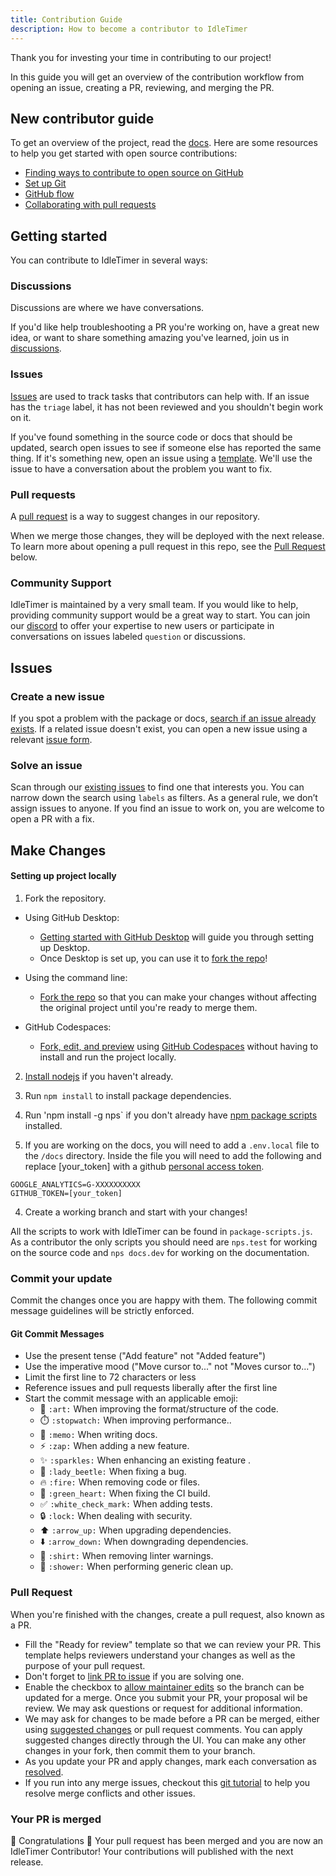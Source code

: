 ```yaml
---
title: Contribution Guide
description: How to become a contributor to IdleTimer
---
```


Thank you for investing your time in contributing to our project!

In this guide you will get an overview of the contribution workflow from opening an issue, creating a PR, reviewing, and merging the PR.

## New contributor guide

To get an overview of the project, read the [docs](https://idletimer.dev/docs). Here are some resources to help you get started with open source contributions:

- [Finding ways to contribute to open source on GitHub](https://docs.github.com/en/get-started/exploring-projects-on-github/finding-ways-to-contribute-to-open-source-on-github)
- [Set up Git](https://docs.github.com/en/get-started/quickstart/set-up-git)
- [GitHub flow](https://docs.github.com/en/get-started/quickstart/github-flow)
- [Collaborating with pull requests](https://docs.github.com/en/github/collaborating-with-pull-requests)

## Getting started

You can contribute to IdleTimer in several ways:

### Discussions
Discussions are where we have conversations.

If you'd like help troubleshooting a PR you're working on, have a great new idea, or want to share something amazing you've learned, join us in [discussions](https://github.com/supremetechnopriest/react-idle-timer/discussions).

### Issues
[Issues](https://docs.github.com/en/github/managing-your-work-on-github/about-issues) are used to track tasks that contributors can help with. If an issue has the `triage` label, it has not been reviewed and you shouldn't begin work on it.

If you've found something in the source code or docs that should be updated, search open issues to see if someone else has reported the same thing. If it's something new, open an issue using a [template](https://github.com/supremetechnopriest/react-idle-timer/issues/new/choose). We'll use the issue to have a conversation about the problem you want to fix.

### Pull requests
A [pull request](https://docs.github.com/en/github/collaborating-with-issues-and-pull-requests/about-pull-requests) is a way to suggest changes in our repository.

When we merge those changes, they will be deployed with the next release. To learn more about opening a pull request in this repo, see the [Pull Request](#pull-request) below.

### Community Support
IdleTimer is maintained by a very small team. If you would like to help, providing
community support would be a great way to start. You can join our [discord](https://discord.gg/YPuxNdWA4D) to 
offer your expertise to new users or participate in conversations on issues labeled 
`question` or discussions.

## Issues

### Create a new issue

If you spot a problem with the package or docs, [search if an issue already exists](https://docs.github.com/en/github/searching-for-information-on-github/searching-on-github/searching-issues-and-pull-requests#search-by-the-title-body-or-comments). If a related issue doesn't exist, you can open a new issue using a relevant [issue form](https://github.com/supremetechnopriest/react-idle-timer/issues/new/choose). 

### Solve an issue

Scan through our [existing issues](https://github.com/supremetechnopriest/react-idle-timer/issues) to find one that interests you. You can narrow down the search using `labels` as filters. As a general rule, we don’t assign issues to anyone. If you find an issue to work on, you are welcome to open a PR with a fix.

## Make Changes

#### Setting up project locally

1. Fork the repository.
- Using GitHub Desktop:
  - [Getting started with GitHub Desktop](https://docs.github.com/en/desktop/installing-and-configuring-github-desktop/getting-started-with-github-desktop) will guide you through setting up Desktop.
  - Once Desktop is set up, you can use it to [fork the repo](https://docs.github.com/en/desktop/contributing-and-collaborating-using-github-desktop/cloning-and-forking-repositories-from-github-desktop)!

- Using the command line:
  - [Fork the repo](https://docs.github.com/en/github/getting-started-with-github/fork-a-repo#fork-an-example-repository) so that you can make your changes without affecting the original project until you're ready to merge them.

- GitHub Codespaces:
  - [Fork, edit, and preview](https://docs.github.com/en/free-pro-team@latest/github/developing-online-with-codespaces/creating-a-codespace) using [GitHub Codespaces](https://github.com/features/codespaces) without having to install and run the project locally.

2. [Install nodejs](https://nodejs.org/en/download/) if you haven't already.

3. Run `npm install` to install package dependencies.

4. Run 'npm install -g nps` if you don't already have [npm package scripts](https://www.npmjs.com/package/nps) installed.

4. If you are working on the docs, you will need to add a `.env.local` file to the `/docs` directory.  Inside the file you will need to add the following and replace [your_token] with a github [personal access token](https://docs.github.com/en/authentication/keeping-your-account-and-data-secure/creating-a-personal-access-token).

```
GOOGLE_ANALYTICS=G-XXXXXXXXXX
GITHUB_TOKEN=[your_token]
```

4. Create a working branch and start with your changes!

All the scripts to work with IdleTimer can be found in `package-scripts.js`.  As a contributor the only scripts you should need are `nps.test` for working on the source code and `nps docs.dev` for working on the documentation. 

### Commit your update

Commit the changes once you are happy with them. The following commit message guidelines will be strictly enforced.

#### Git Commit Messages

- Use the present tense ("Add feature" not "Added feature")
- Use the imperative mood ("Move cursor to..." not "Moves cursor to...")
- Limit the first line to 72 characters or less
- Reference issues and pull requests liberally after the first line
- Start the commit message with an applicable emoji:
    - :art: `:art:` When improving the format/structure of the code.
    - :stopwatch: `:stopwatch:` When improving performance..
    - :memo: `:memo:` When writing docs.
    - :zap: `:zap:` When adding a new feature.
    - :sparkles: `:sparkles:` When enhancing an existing feature .
    - :lady_beetle: `:lady_beetle:` When fixing a bug.
    - :fire: `:fire:` When removing code or files.
    - :green_heart: `:green_heart:` When fixing the CI build.
    - :white_check_mark: `:white_check_mark:` When adding tests.
    - :lock: `:lock:` When dealing with security.
    - :arrow_up: `:arrow_up:` When upgrading dependencies.
    - :arrow_down: `:arrow_down:` When downgrading dependencies.
    - :shirt: `:shirt:` When removing linter warnings.
    - :shower: `:shower:` When performing generic clean up.

### Pull Request

When you're finished with the changes, create a pull request, also known as a PR.
- Fill the "Ready for review" template so that we can review your PR. This template helps reviewers understand your changes as well as the purpose of your pull request. 
- Don't forget to [link PR to issue](https://docs.github.com/en/issues/tracking-your-work-with-issues/linking-a-pull-request-to-an-issue) if you are solving one.
- Enable the checkbox to [allow maintainer edits](https://docs.github.com/en/github/collaborating-with-issues-and-pull-requests/allowing-changes-to-a-pull-request-branch-created-from-a-fork) so the branch can be updated for a merge.
Once you submit your PR, your proposal wil be review. We may ask questions or request for additional information.
- We may ask for changes to be made before a PR can be merged, either using [suggested changes](https://docs.github.com/en/github/collaborating-with-issues-and-pull-requests/incorporating-feedback-in-your-pull-request) or pull request comments. You can apply suggested changes directly through the UI. You can make any other changes in your fork, then commit them to your branch.
- As you update your PR and apply changes, mark each conversation as [resolved](https://docs.github.com/en/github/collaborating-with-issues-and-pull-requests/commenting-on-a-pull-request#resolving-conversations).
- If you run into any merge issues, checkout this [git tutorial](https://lab.github.com/githubtraining/managing-merge-conflicts) to help you resolve merge conflicts and other issues.

### Your PR is merged

:tada: Congratulations :tada: Your pull request has been merged and you are now 
an IdleTimer Contributor! Your contributions will published with the next release.
